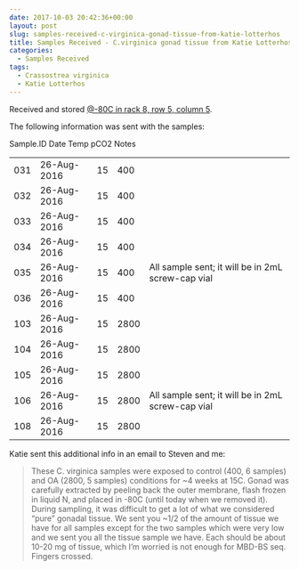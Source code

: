 ```yaml
---
date: 2017-10-03 20:42:36+00:00
layout: post
slug: samples-received-c-virginica-gonad-tissue-from-katie-lotterhos
title: Samples Received - C.virginica gonad tissue from Katie Lotterhos
categories:
  - Samples Received
tags:
  - Crassostrea virginica
  - Katie Lotterhos
---
```


Received and stored [@-80C in rack 8, row 5, column 5](https://docs.google.com/spreadsheets/d/1Qsvz3QTURlPF_hX05BQxjom3484WuMfqQ1ILl9LEljU/edit?usp=sharing).

The following information was sent with the samples:

<table >

<tr >
  Sample.ID
  Date
  Temp
  pCO2
  Notes
</tr>

<tbody >
<tr >
  
<td >031
</td>
  
<td >26-Aug-2016
</td>
  
<td >15
</td>
  
<td >400
</td>
  
<td >
</td>
</tr>
<tr >
  
<td >032
</td>
  
<td >26-Aug-2016
</td>
  
<td >15
</td>
  
<td >400
</td>
  
<td >
</td>
</tr>
<tr >
  
<td >033
</td>
  
<td >26-Aug-2016
</td>
  
<td >15
</td>
  
<td >400
</td>
  
<td >
</td>
</tr>
<tr >
  
<td >034
</td>
  
<td >26-Aug-2016
</td>
  
<td >15
</td>
  
<td >400
</td>
  
<td >
</td>
</tr>
<tr >
  
<td >035
</td>
  
<td >26-Aug-2016
</td>
  
<td >15
</td>
  
<td >400
</td>
  
<td >All sample sent; it will be in 2mL screw-cap vial
</td>
</tr>
<tr >
  
<td >036
</td>
  
<td >26-Aug-2016
</td>
  
<td >15
</td>
  
<td >400
</td>
  
<td >
</td>
</tr>
<tr >
  
<td >103
</td>
  
<td >26-Aug-2016
</td>
  
<td >15
</td>
  
<td >2800
</td>
  
<td >
</td>
</tr>
<tr >
  
<td >104
</td>
  
<td >26-Aug-2016
</td>
  
<td >15
</td>
  
<td >2800
</td>
  
<td >
</td>
</tr>
<tr >
  
<td >105
</td>
  
<td >26-Aug-2016
</td>
  
<td >15
</td>
  
<td >2800
</td>
  
<td >
</td>
</tr>
<tr >
  
<td >106
</td>
  
<td >26-Aug-2016
</td>
  
<td >15
</td>
  
<td >2800
</td>
  
<td >All sample sent; it will be in 2mL screw-cap vial
</td>
</tr>
<tr >
  
<td >108
</td>
  
<td >26-Aug-2016
</td>
  
<td >15
</td>
  
<td >2800
</td>
  
<td >
</td>
</tr>
</tbody>
</table>

Katie sent this additional info in an email to Steven and me:



<blockquote>
  These C. virginica samples were exposed to control (400, 6 samples) and OA (2800, 5 samples) conditions for ~4 weeks at 15C. Gonad was carefully extracted by peeling back the outer membrane, flash frozen in liquid N, and placed in -80C (until today when we removed it). During sampling, it was difficult to get a lot of what we considered  "pure” gonadal tissue. We sent you ~1/2 of the amount of tissue we have for all samples except for the two samples which were very low and we sent you all the tissue sample we have. Each should be about 10-20 mg of tissue, which I’m worried is not enough for MBD-BS seq. Fingers crossed.
</blockquote>
